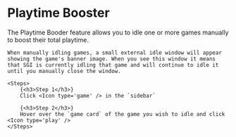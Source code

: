 
# Playtime Booster

<References>
    The Playtime Booder feature allows you to idle one or more games manually to boost their total playtime.

    When manually idling games, a small external idle window will appear showing the game's banner image. When you see this window it means that SGI is currently idling that game and will continue to idle it until you manually close the window.

    <Steps>
        {<h3>Step 1</h3>}
        Click <Icon type='game' /> in the `sidebar`

        {<h3>Step 2</h3>}
        Hover over the `game card` of the game you wish to idle and click <Icon type='play' />
    </Steps>
</References>

